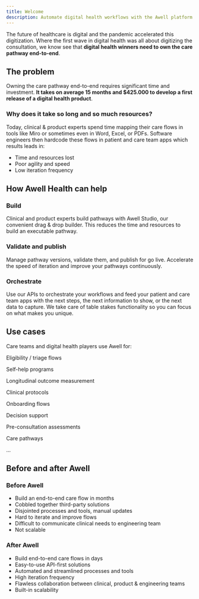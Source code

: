 ```yaml
---
title: Welcome
description: Automate digital health workflows with the Awell platform
---
```


The future of healthcare is digital and the pandemic accelerated this digitization. Where the first wave in digital health was all about digitizing the consultation, we know see that **digital health winners need to own the care pathway end-to-end**.

## The problem

Owning the care pathway end-to-end requires significant time and investment. **It takes on average 15 months and $425.000 to develop a first release of a digital health product**.

### Why does it take so long and so much resources?

Today, clinical & product experts spend time mapping their care flows in tools like Miro or sometimes even in Word, Excel, or PDFs. Software engineers then hardcode these flows in patient and care team apps which results leads in:

- Time and resources lost
- Poor agility and speed
- Low iteration frequency

## How Awell Health can help

### Build

Clinical and product experts build pathways with Awell Studio, our convenient drag & drop builder. This reduces the time and resources to build an executable pathway.

### Validate and publish

Manage pathway versions, validate them, and publish for go live. Accelerate the speed of iteration and improve your pathways continuously.

### Orchestrate

Use our APIs to orchestrate your workflows and feed your patient and care team apps with the next steps, the next information to show, or the next data to capture. We take care of table stakes functionality so you can focus on what makes you unique.

## Use cases

Care teams and digital health players use Awell for:

<div className="grid gap-6 mx-auto grid-cols-2 md:grid-cols-3">
  <div className="grid items-center grid-flow-col p-4 bg-slate-100 rounded-2xl">
    <div className="flex justify-center">
      <p className="text-lg font-bold text-slate-800 text-center">
        Eligibility / triage flows
      </p>
    </div>
  </div>
  <div className="grid items-center grid-flow-col p-4 bg-slate-100 rounded-2xl">
    <div className="flex justify-center">
      <p className="text-lg font-bold text-slate-800 text-center">
        Self-help programs
      </p>
    </div>
  </div>
  <div className="grid items-center grid-flow-col p-4 bg-slate-100 rounded-2xl">
    <div className="flex justify-center">
      <p className="text-lg font-bold text-slate-800 text-center">
        Longitudinal outcome measurement
      </p>
    </div>
  </div>
  <div className="grid items-center grid-flow-col p-4 bg-slate-100 rounded-2xl">
    <div className="flex justify-center">
      <p className="text-lg font-bold text-slate-800 text-center">
        Clinical protocols
      </p>
    </div>
  </div>
  <div className="grid items-center grid-flow-col p-4 bg-slate-100 rounded-2xl">
    <div className="flex justify-center">
      <p className="text-lg font-bold text-slate-800 text-center">
        Onboarding flows
      </p>
    </div>
  </div>
  <div className="grid items-center grid-flow-col p-4 bg-slate-100 rounded-2xl">
    <div className="flex justify-center">
      <p className="text-lg font-bold text-slate-800 text-center">
        Decision support
      </p>
    </div>
  </div>
  <div className="grid items-center grid-flow-col p-4 bg-slate-100 rounded-2xl">
    <div className="flex justify-center">
      <p className="text-lg font-bold text-slate-800 text-center">
        Pre-consultation assessments
      </p>
    </div>
  </div>
  <div className="grid items-center grid-flow-col p-4 bg-slate-100 rounded-2xl">
    <div className="flex justify-center">
      <p className="text-lg font-bold text-slate-800 text-center">
        Care pathways
      </p>
    </div>
  </div>
  <div className="grid items-center grid-flow-col p-4 bg-slate-100 rounded-2xl">
    <div className="flex justify-center">
      <p className="text-lg font-bold text-slate-800 text-center">...</p>
    </div>
  </div>
</div>

## Before and after Awell

<div className="grid grid-cols-1 sm:grid-cols-2 sm:auto-rows-fr">
  <div className="p-3">
    <div className="h-full bg-slate-50 rounded-lg px-6 py-8 ring-1 ring-slate-900/5 shadow-xl">
      <h3
        className="text-base font-bold text-slate-600 tracking-tight"
        style={{ margin: '0', marginBottom: '16px' }}
      >
        Before Awell
      </h3>
      <ul>
        <li>Build an end-to-end care flow in months</li>
        <li>Cobbled together third-party solutions</li>
        <li>Disjointed processes and tools, manual updates</li>
        <li>Hard to iterate and improve flows</li>
        <li>Difficult to communicate clinical needs to engineering team</li>
        <li>Not scalable</li>
      </ul>
    </div>
  </div>
  <div className="p-3">
    <div className="h-full bg-sky-100 rounded-lg px-6 py-8 ring-1 ring-slate-900/5 shadow-xl">
      <h3
        className="text-base text-sky-600 font-bold text-white tracking-tight"
        style={{ margin: '0', marginBottom: '16px' }}
      >
        After Awell
      </h3>
      <ul>
        <li>Build end-to-end care flows in days</li>
        <li>Easy-to-use API-first solutions</li>
        <li>Automated and streamlined processes and tools</li>
        <li>High iteration frequency</li>
        <li>
          Flawless collaboration between clinical, product & engineering teams
        </li>
        <li>Built-in scalability</li>
      </ul>
    </div>
  </div>
</div>
